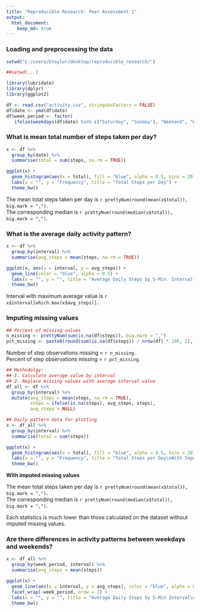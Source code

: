 ---
title: "Reproducible Research: Peer Assessment 1"
output: 
  html_document:
    keep_md: true
---

  
### Loading and preprocessing the data
```{r, echo = FALSE}
setwd("C:/users/btaylor/desktop/reproducible_research/")
```
```{r load_data, message = FALSE}
##setwd(...)

library(lubridate)
library(dplyr)
library(ggplot2)

df <- read.csv("activity.csv", stringsAsFactors = FALSE)
df$date <- ymd(df$date)
df$week_period <- factor(
   ifelse(weekdays(df$date) %in% c("Saturday", "Sunday"), "Weekend", "Weekday"))
```
  
### What is mean total number of steps taken per day?
```{r simple_stats}
x <- df %>% 
  group_by(date) %>% 
  summarise(total = sum(steps, na.rm = TRUE))

ggplot(x) + 
  geom_histogram(aes(x = total), fill = "blue", alpha = 0.5, bins = 20) + 
  labs(x = "", y = "Frequency", title = "Total Steps per Day") +
  theme_bw()
```
  
The mean total steps taken per day is `r prettyNum(round(mean(x$total)), big.mark = ",")`.  
The corresponding median is `r prettyNum(round(median(x$total)), big.mark = ",")`.

  
### What is the average daily activity pattern?
```{r avg_daily}
x <- df %>% 
  group_by(interval) %>%
  summarise(avg_steps = mean(steps, na.rm = TRUE))

ggplot(x, aes(x = interval, y = avg_steps)) + 
  geom_line(color = "blue", alpha = 0.5) +
  labs(x = "", y = "", title = "Average Daily Steps by 5-Min. Interval") +
  theme_bw()
```
  
Interval with maximum average value is `r x$interval[which.max(x$avg_steps)]`.
  
### Imputing missing values
```{r n_missing}
## Percent of missing values
n_missing <- prettyNum(sum(is.na(df$steps)), big.mark = ",")
pct_missing <- paste0(round(sum(is.na(df$steps)) / nrow(df) * 100, 2), "%")
```
Number of step observations missing = `r n_missing`.  
Percent of step observations missing = `r pct_missing`.

```{r impute missing}
## Methodolgy:
## 1. Calculate average value by interval
## 2. Replace missing values with average interval value
df_all <- df %>%
  group_by(interval) %>%
  mutate(avg_steps = mean(steps, na.rm = TRUE),
         steps = ifelse(is.na(steps), avg_steps, steps),
         avg_steps = NULL)

## Daily pattern data for plotting
x <- df_all %>%
  group_by(interval) %>%
  summarise(total = sum(steps))

ggplot(x) + 
  geom_histogram(aes(x = total), fill = "blue", alpha = 0.5, bins = 20) + 
  labs(x = "", y = "Frequency", title = "Total Steps per Day\nWith Imputed Missing Values") +
  theme_bw()
```
  
**With imputed missing values**

The mean total steps taken per day is `r prettyNum(round(mean(x$total)), big.mark = ",")`.  
The corresponding median is `r prettyNum(round(median(x$total)), big.mark = ",")`.
  
Each statistics is much lower than those calculated on the dataset without imputed missing values.


### Are there differences in activity patterns between weekdays and weekends?
```{r week_period}
x <- df_all %>%
  group_by(week_period, interval) %>%
  summarise(avg_steps = mean(steps))

ggplot(x) +
  geom_line(aes(x = interval, y = avg_steps), color = "blue", alpha = 0.5) +
  facet_wrap(~week_period, nrow = 2) +
  labs(x = "", y = "", title = "Average Daily Steps by 5-Min Interval\nWith Imputed Missing Data") +
  theme_bw()


```


